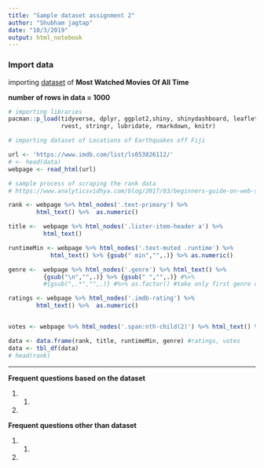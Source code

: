 ```yaml
---
title: "Sample dataset assignment 2"
author: "Shubham jagtap"
date: "10/3/2019"
output: html_notebook
---
```



### Import data
importing [dataset](https://www.imdb.com/list/ls053826112/) of **Most Watched Movies Of All Time**

**number of rows in data = 1000**

```r
# importing libraries
pacman::p_load(tidyverse, dplyr, ggplot2,shiny, shinydashboard, leaflet,
               rvest, stringr, lubridate, rmarkdown, knitr)

# importing dataset of Locations of Earthquakes off Fiji

url <- 'https://www.imdb.com/list/ls053826112/'
# <- head(data)
webpage <- read_html(url)
```

```r
# sample process of scraping the rank data
# https://www.analyticsvidhya.com/blog/2017/03/beginners-guide-on-web-scraping-in-r-using-rvest-with-hands-on-knowledge/

rank <- webpage %>% html_nodes('.text-primary') %>% 
        html_text() %>%  as.numeric()

title <-  webpage %>% html_nodes('.lister-item-header a') %>% 
          html_text()

runtimeMin <- webpage %>% html_nodes('.text-muted .runtime') %>%  
            html_text() %>% {gsub(" min","",.)} %>% as.numeric()

genre <-  webpage %>% html_nodes('.genre') %>% html_text() %>%
          {gsub("\n","",.)} %>% {gsub(" ","",.)} #%>% 
          #{gsub(",.*","",.)} #%>% as.factor() #take only first genre of each

ratings <- webpage %>% html_nodes('.imdb-rating') %>% 
        html_text() %>%  as.numeric()


votes <- webpage %>% html_nodes('.span:nth-child(2)') %>% html_text() %>%             {gsub(",","",.)} %>% as.numeric()

data <- data.frame(rank, title, runtimeMin, genre) #ratings, votes
data <- tbl_df(data)
# head(rank)
```


***

**Frequent questions based on the dataset**

1. 
    1.
2.

**Frequent questions other than dataset**

1. 
    1.
2.




